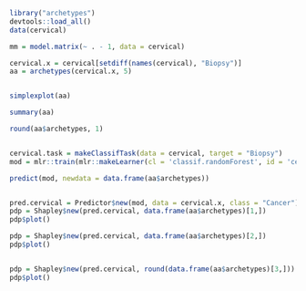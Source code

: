 ```r

library("archetypes")
devtools::load_all()
data(cervical)

mm = model.matrix(~ . - 1, data = cervical)

cervical.x = cervical[setdiff(names(cervical), "Biopsy")]
aa = archetypes(cervical.x, 5)


simplexplot(aa)

summary(aa)

round(aa$archetypes, 1)


cervical.task = makeClassifTask(data = cervical, target = "Biopsy")
mod = mlr::train(mlr::makeLearner(cl = 'classif.randomForest', id = 'cervical-rf', predict.type = 'prob'), cervical.task)

predict(mod, newdata = data.frame(aa$archetypes))


pred.cervical = Predictor$new(mod, data = cervical.x, class = "Cancer")
pdp = Shapley$new(pred.cervical, data.frame(aa$archetypes)[1,]) 
pdp$plot()

pdp = Shapley$new(pred.cervical, data.frame(aa$archetypes)[2,]) 
pdp$plot()


pdp = Shapley$new(pred.cervical, round(data.frame(aa$archetypes)[3,])) 
pdp$plot()
```


<!-- Using archetypes for interpretability:  -->
<!-- - Find archetypes -->
<!-- - Get predictions for archetypes -->
<!-- - Interpret -->